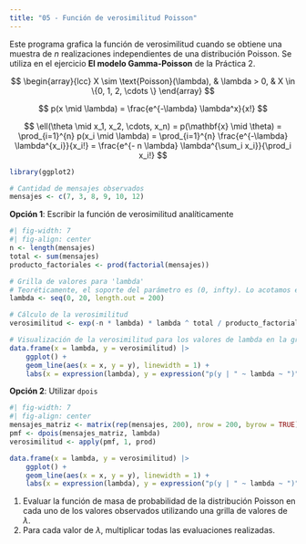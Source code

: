 ```yaml
---
title: "05 - Función de verosimilitud Poisson"
---
```


Este programa grafica la función de verosimilitud cuando se obtiene una muestra
de $n$ realizaciones independientes de una distribución Poisson. Se utiliza en el
ejercicio **El modelo Gamma-Poisson** de la Práctica 2.

$$
\begin{array}{lcc}
X \sim \text{Poisson}(\lambda), & \lambda > 0, & X \in \{0, 1, 2, \cdots \}
\end{array}
$$

$$
p(x \mid \lambda) = \frac{e^{-\lambda} \lambda^x}{x!}
$$

$$
\ell(\theta \mid x_1, x_2, \cdots, x_n) = p(\mathbf{x} \mid \theta)
    = \prod_{i=1}^{n} p(x_i \mid \lambda)
    = \prod_{i=1}^{n} \frac{e^{-\lambda} \lambda^{x_i}}{x_i!}
    = \frac{e^{- n \lambda} \lambda^{\sum_i x_i}}{\prod_i x_i!}
$$

```r
library(ggplot2)

# Cantidad de mensajes observados
mensajes <- c(7, 3, 8, 9, 10, 12)
```

**Opción 1**: Escribir la función de verosimilitud analíticamente

```r
#| fig-width: 7
#| fig-align: center
n <- length(mensajes)
total <- sum(mensajes)
producto_factoriales <- prod(factorial(mensajes))

# Grilla de valores para 'lambda'
# Teoréticamente, el soporte del parámetro es (0, infty). Lo acotamos en 20.
lambda <- seq(0, 20, length.out = 200)

# Cálculo de la verosimilitud
verosimilitud <- exp(-n * lambda) * lambda ^ total / producto_factoriales

# Visualización de la verosimilitud para los valores de lambda en la grilla
data.frame(x = lambda, y = verosimilitud) |>
    ggplot() +
    geom_line(aes(x = x, y = y), linewidth = 1) +
    labs(x = expression(lambda), y = expression("p(y | " ~ lambda ~ ")"))
```

**Opción 2**: Utilizar `dpois`

```r
#| fig-width: 7
#| fig-align: center
mensajes_matriz <- matrix(rep(mensajes, 200), nrow = 200, byrow = TRUE)
pmf <- dpois(mensajes_matriz, lambda)                                            # <1>
verosimilitud <- apply(pmf, 1, prod)                                             # <2>

data.frame(x = lambda, y = verosimilitud) |>
    ggplot() +
    geom_line(aes(x = x, y = y), linewidth = 1) +
    labs(x = expression(lambda), y = expression("p(y | " ~ lambda ~ ")"))
```


1. Evaluar la función de masa de probabilidad de la distribución Poisson en cada uno de los
valores observados utilizando una grilla de valores de $\lambda$.
2. Para cada valor de $\lambda$, multiplicar todas las evaluaciones realizadas.